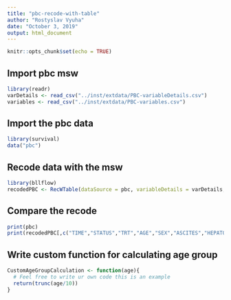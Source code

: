 ```yaml
---
title: "pbc-recode-with-table"
author: "Rostyslav Vyuha"
date: "October 3, 2019"
output: html_document
---
```


```r
knitr::opts_chunk$set(echo = TRUE)
```

## Import pbc msw

```r
library(readr)
varDetails <- read_csv("../inst/extdata/PBC-variableDetails.csv")
variables <- read_csv("../inst/extdata/PBC-variables.csv")
```

## Import the pbc data

```r
library(survival)
data("pbc")
```

## Recode data with the msw

```r
library(bllflow)
recodedPBC <- RecWTable(dataSource = pbc, variableDetails = varDetails, datasetName = "survival-pbc")
```
## Compare the recode

```r
print(pbc)
print(recodedPBC[,c("TIME","STATUS","TRT","AGE","SEX","ASCITES","HEPATO","SPIDERS","EDEMA","BILI","CHOL","ALBUMIN","COPPER","ALK_PHOS","AST","TRIG","PLATELET","PROTIME","STAGE")])
```
## Write custom function for calculating age group

```r
CustomAgeGroupCalculation <- function(age){
  # Feel free to write ur own code this is an example
  return(trunc(age/10))
}
```